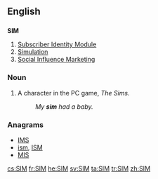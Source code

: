==English==

==={{acronym-old|en}}===
'''SIM'''

# [[Subscriber Identity Module]]
# [[simulation|Simulation]]
# [[Social Influence Marketing]]

===Noun===
{{en-noun|head=sim|pl=[[SIMs]]|pl2=[[sims]]}}
# A character in the PC game, ''The Sims''.
#: ''My '''sim''' had a baby.''

===Anagrams===
* [[IMS#English|IMS]] 
* [[ism#English|ism]], [[ISM#English|ISM]]
* [[MIS#English|MIS]]

[[cs:SIM]]
[[fr:SIM]]
[[he:SIM]]
[[sv:SIM]]
[[ta:SIM]]
[[tr:SIM]]
[[zh:SIM]]